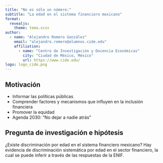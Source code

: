 ```yaml
---
title: "No es sólo un número:"
subtitle: "La edad en el sistema financiero mexicano"
format: 
  revealjs:
    theme: tema.scss
author: 
  - name: "Alejandro Romero González"
    email: "alejandro.romero@alumnos.cide.edu"
    affiliation: 
      - name: "Centro de Investigación y Docencia Económicas"
        city: "Ciudad de México, México"
        url: https://www.cide.edu/
logo: logo_cide.png
---
```


## Motivación

-   Informar las políticas públicas
-   Comprender factores y mecanismos que influyen en la inclusión financiera
-   Promover la equidad
-   Agenda 2030: “No dejar a nadie atrás”

## Pregunta de investigación e hipótesis

¿Existe discriminación por edad en el sistema financiero mexicano?
Hay evidencia de discriminación sistemática por edad en el sector financiero, la cual se puede inferir a través de las respuestas de la ENIF.